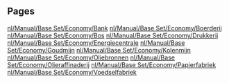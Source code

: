 
== Pages ==
[[nl/Manual/Base Set/Economy/Bank]]
[[nl/Manual/Base Set/Economy/Boerderij]]
[[nl/Manual/Base Set/Economy/Bos]]
[[nl/Manual/Base Set/Economy/Drukkerij]]
[[nl/Manual/Base Set/Economy/Energiecentrale]]
[[nl/Manual/Base Set/Economy/Goudmijn]]
[[nl/Manual/Base Set/Economy/Kolenmijn]]
[[nl/Manual/Base Set/Economy/Oliebronnen]]
[[nl/Manual/Base Set/Economy/Olieraffinaderij]]
[[nl/Manual/Base Set/Economy/Papierfabriek]]
[[nl/Manual/Base Set/Economy/Voedselfabriek]]

